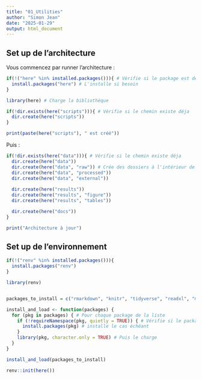 ```yaml
---
title: "01_Utilities"
author: "Simon Jean"
date: "2025-01-29"
output: html_document
---
```


## Set up de l'architecture

Vous commencez par runner l'architecture : 

```r

if(!("here" %in% installed.packages())){ # Vérifie si le package est déja installé
  install.packages("here") # L'installe si besoin
}

library(here) # Charge la bibliothèque

if(!dir.exists(here("scripts"))){ # Vérifie si le chemin existe déja
  dir.create(here("scripts"))
}

print(paste(here("scripts"), " est créé"))


```

Puis : 


```r
if(!dir.exists(here("data"))){ # Vérifie si le chemin existe déja
  dir.create(here("data"))
  dir.create(here("data", "raw")) # Crée des dossiers à l'intérieur de \data
  dir.create(here("data", "processed"))
  dir.create(here("data", "external"))
  
  dir.create(here("results"))
  dir.create(here("results", "figure"))
  dir.create(here("results", "tables"))

  dir.create(here("docs"))
}

print("Architecture à jour")

```


## Set up de l'environnement


```r

if(!("renv" %in% installed.packages())){
  install.packages("renv")
}

library(renv)


packages_to_install = c("rmarkdown", "knitr", "tidyverse", "readxl", "magrittr", "factoextra", "FactoMineR", "sf", "sp", "here")

install_and_load <- function(packages) {
  for (pkg in packages) { # Pour chaque package de la liste
    if (!requireNamespace(pkg, quietly = TRUE)) { # Vérifie si le package est installé ou non et 
      install.packages(pkg) # installe le cas échéant
    }
    library(pkg, character.only = TRUE) # Puis le charge
  }
}

install_and_load(packages_to_install)

renv::init(here())

```


